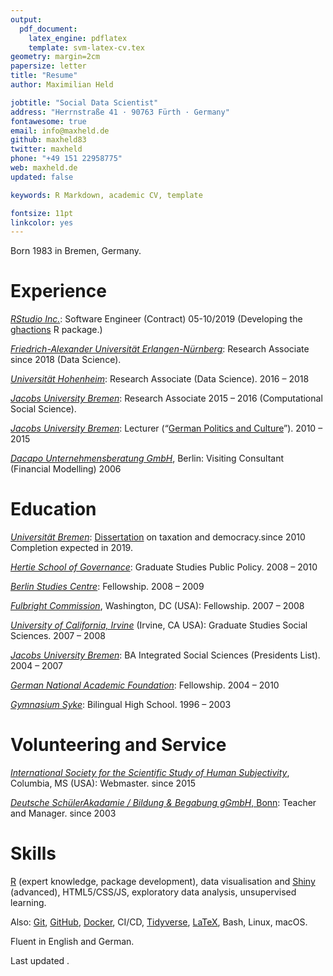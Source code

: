 ```yaml
---
output: 
  pdf_document:
    latex_engine: pdflatex
    template: svm-latex-cv.tex
geometry: margin=2cm
papersize: letter
title: "Resume"
author: Maximilian Held

jobtitle: "Social Data Scientist"
address: "Herrnstraße 41 · 90763 Fürth · Germany"
fontawesome: true
email: info@maxheld.de
github: maxheld83
twitter: maxheld
phone: "+49 151 22958775"
web: maxheld.de
updated: false

keywords: R Markdown, academic CV, template

fontsize: 11pt
linkcolor: yes
---
```


Born 1983 in Bremen, Germany.


# Experience

[*RStudio Inc.*](https://www.rstudio.com/): Software Engineer (Contract) \hfill 05-10/2019
\newline
(Developing the [ghactions](https://r-lib.github.io/ghactions/) R package.)

[*Friedrich-Alexander Universität Erlangen-Nürnberg*](https://www.fau.de): Research Associate \hfill since 2018
\newline
(Data Science).

[*Universität Hohenheim*](https://www.uni-hohenheim.de): Research Associate (Data Science). \hfill 2016 -- 2018

[*Jacobs University Bremen*](https://www.jacobs-university.de): Research Associate \hfill 2015 -- 2016
\newline (Computational Social Science).

[*Jacobs University Bremen*](https://www.jacobs-university.de): Lecturer ("[German Politics and Culture](http://www.maxheld.de/gpc/)"). \hfill 2010 -- 2015

[*Dacapo Unternehmensberatung GmbH*](http://dacapo2.com/), Berlin: Visiting Consultant (Financial Modelling) \hfill 2006

<!-- [*Universität Hamburg*](https://www.uni-hamburg.de): Lehrauftrag ("[Progressive Taxation and Deliberative Democracy](https://www.maxheld.de/give-n-take/)") \hfill 2014 -->


# Education

[*Universität Bremen*](https://www.bigsss-bremen.de): [Dissertation](https://www.maxheld.de/schumpermas) on taxation and democracy.\hfill since 2010 
\newline Completion expected in 2019.

[*Hertie School of Governance*](https://www.hertie-school.org): Graduate Studies Public Policy. \hfill 2008 -- 2010

[*Berlin Studies Centre*](http://studienkolleg-zu-berlin.de): Fellowship. \hfill 2008 -- 2009

[*Fulbright Commission*](https://eca.state.gov/fulbright), Washington, DC (USA): Fellowship. \hfill 2007 -- 2008

[*University of California, Irvine*](https://www.uci.edu) (Irvine, CA USA): Graduate Studies Social Sciences. \hfill 2007 -- 2008

[*Jacobs University Bremen*](https://www.jacobs-university.de): BA Integrated Social Sciences (Presidents List). \hfill 2004 -- 2007

[*German National Academic Foundation*](https://www.studienstiftung.de/): Fellowship. \hfill 2004 -- 2010

[*Gymnasium Syke*](http://gymnasium-syke.de): Bilingual High School. \hfill 1996 -- 2003


# Volunteering and Service

[*International Society for the Scientific Study of Human Subjectivity* ](https://qmethod.org), Columbia, MS (USA):\newline
Webmaster. \hfill since 2015

[*Deutsche SchülerAkadamie / Bildung & Begabung gGmbH*, Bonn](https://www.deutsche-schuelerakademie.de):\newline
Teacher and Manager. \hfill since 2003


# Skills

[R](http://r-project.org) (expert knowledge, package development), data visualisation and [Shiny](http://shiny.rstudio.com) (advanced), HTML5/CSS/JS, exploratory data analysis, unsupervised learning.

Also: [Git](https://git-scm.com), [GitHub](https://github.com), [Docker](https://www.docker.com), CI/CD, [Tidyverse](https://www.tidyverse.org), [LaTeX](http://latex-project.org), Bash, Linux, macOS.

Fluent in English and German.

Last updated \today.
